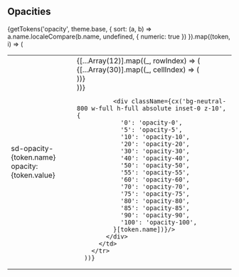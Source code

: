 
<Meta title="Packages/Tokens/Opacities" />

## Opacities

<table>
  <tbody>
    {getTokens('opacity', theme.base, {
      sort: (a, b) => a.name.localeCompare(b.name, undefined, { numeric: true })
    }).map((token, i) => (
        <tr key={token.name}>
          <td>
            <div className="flex flex-col">
              <div className="font-bold">sd-opacity-{token.name}</div>
              <div>opacity: {token.value}</div>
            </div>
          </td>
          <td>
            <div className={`relative flex flex-col`}>
              {[...Array(12)].map((_, rowIndex) => (
                <div className="flex w-full" key={rowIndex}>
                  {[...Array(30)].map((_, cellIndex) => (
                    <div
                      className={`w-1 h-1 ${rowIndex % 2 === cellIndex % 2 ? 'bg-white' : 'bg-neutral-500'}`}
                      key={cellIndex}
                    />
                  ))}
                </div>
              ))}

              <div className={cx('bg-neutral-800 w-full h-full absolute inset-0 z-10', {
                '0': 'opacity-0',
                '5': 'opacity-5',
                '10': 'opacity-10',
                '20': 'opacity-20',
                '30': 'opacity-30',
                '40': 'opacity-40',
                '50': 'opacity-50',
                '55': 'opacity-55',
                '60': 'opacity-60',
                '70': 'opacity-70',
                '75': 'opacity-75',
                '80': 'opacity-80',
                '85': 'opacity-85',
                '90': 'opacity-90',
                '100': 'opacity-100',
              }[token.name])}/>
            </div>
          </td>
        </tr>
      ))}

  </tbody>
</table>
